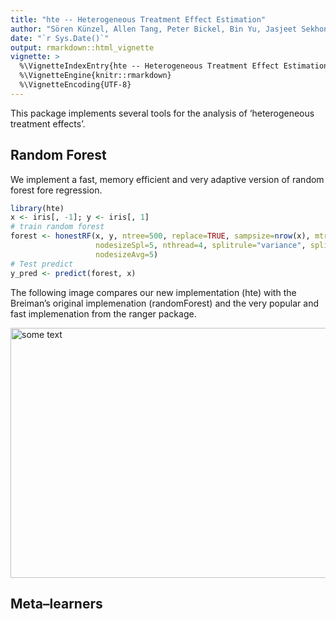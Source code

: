 ```yaml
---
title: "hte -- Heterogeneous Treatment Effect Estimation"
author: "Sören Künzel, Allen Tang, Peter Bickel, Bin Yu, Jasjeet Sekhon"
date: "`r Sys.Date()`"
output: rmarkdown::html_vignette
vignette: >
  %\VignetteIndexEntry{hte -- Heterogeneous Treatment Effect Estimation}
  %\VignetteEngine{knitr::rmarkdown}
  %\VignetteEncoding{UTF-8}
---
```

This package implements several tools for the analysis of 'heterogeneous treatment effects'. 

## Random Forest

We implement a fast, memory efficient and very adaptive version of random forest 
fore regression. 

```r
library(hte)
x <- iris[, -1]; y <- iris[, 1]
# train random forest
forest <- honestRF(x, y, ntree=500, replace=TRUE, sampsize=nrow(x), mtry=3, 
                   nodesizeSpl=5, nthread=4, splitrule="variance", splitratio=.8,
                   nodesizeAvg=5)
# Test predict
y_pred <- predict(forest, x)
```

The following image compares our new implementation (hte) with the Breiman's original 
implemenation (randomForest) and the very popular and fast implemenation from the
ranger package. 

<img src="../tests/performance/honestRF/nfeatures5.pdf" alt="some text"  width="650" height="400">




## Meta--learners

